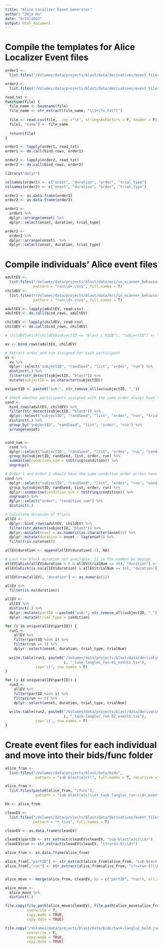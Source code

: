 ```yaml
---
title: "Alice Localizer Event Generator"
author: "Jojo Hu"
date: "9/21/2022"
output: html_document
---
```



# Compile the templates for Alice Localizer Event files
```r
order1 <- 
  list.files("/Volumes/data/projects/blast/data/derivatives/event_files/scripts/alice_localizer/Order1_EV_template", full.names = T, recursive = T)

order2 <- 
  list.files("/Volumes/data/projects/blast/data/derivatives/event_files/scripts/alice_localizer/Order2_EV_template", full.names = T, recursive = T)

read_txt <-
function(file) {
  file_name <- basename(file)
  file_name <- str_extract(file_name, "\\S+(?=.txt?)")
  
  file <- read.csv(file,  sep ="\t", stringsAsFactors = F, header = F)
  file[, "name"] <- file_name
  
  return(file)
}

order1 <- lapply(order1, read_txt)
order1 <- do.call(bind_rows, order1)

order2 <- lapply(order2, read_txt)
order2 <- do.call(bind_rows, order2)

library("dplyr")

colnames(order1) <- c("onset", "duration", "order", "trial_type")
colnames(order2) <- c("onset", "duration", "order", "trial_type")

order1 <- as.data.frame(order1)
order2 <- as.data.frame(order2)

order1 <-
  order1 %>%
  dplyr::arrange(onset) %>%
  dplyr::select(onset, duration, trial_type)

order2 <-
  order2 %>%
  dplyr::arrange(onset)  %>%
  dplyr::select(onset, duration, trial_type)
```


# Compile individuals' Alice event files
```r
adultEV <- 
  list.files("/Volumes/data/projects/blast/data/mri/in_scanner_behavioral/sl_raw_data/adult/alice_localizer",
             pattern = "run\\d+.csv$", full.names = T)
childEV <- 
  list.files("/Volumes/data/projects/blast/data/mri/in_scanner_behavioral/sl_raw_data/child/alice_localizer",
             pattern = "run\\d+.csv$", full.names = T)

adultEV <- lapply(adultEV, read.csv)
adultEV <- do.call(bind_rows, adultEV)

childEV <- lapply(childEV, read.csv)
childEV <- do.call(bind_rows, childEV)

# childEV[which(childEV$subjectID == "blast_c_0228"), "subjectID"] <- "blast_c_228"

ev <- bind_rows(adultEV, childEV)

# Extract order and run assigned for each participant
ev <- 
  ev %>%
  dplyr::select("subjectID", "randSeed", "list", "order", "run") %>%
  distinct(.) %>%
  filter(str_detect(subjectID, "blast")) %>%
  mutate(subjectID = as.character(subjectID))

ev$partID <- paste0("sub-", str_remove_all(ev$subjectID, "_"))

# Check whether participants assigned with the same order always have the same conditions
cond <-
  bind_rows(adultEV, childEV) %>%
  filter(str_detect(subjectID, "blast")) %>%
  dplyr::select("subjectID", "randSeed", "list", "order", "run", "trialNum", "condition", "onset") %>%
  distinct(.) %>%
  group_by("subjectID", "randSeed", "list", "order", "run") %>%
  arrange(onset)


cond_sum <-
  cond %>%
  dplyr::select("subjectID", "randSeed", "list", "order", "run", "condition", "trialNum") %>%
  group_by(subjectID, randSeed, list, order, run) %>%
  summarise(condition_sum = toString(condition)) %>%
  ungroup()

# Order 1 and Order 2 should have the same condition-order across runs and lists
cond %>%
  dplyr::select("subjectID", "randSeed", "list", "order", "run", "condition", "trialNum") %>%
  group_by(subjectID, randSeed, list, order, run) %>%
  dplyr::summarise(condition_sum = toString(condition)) %>%
  ungroup() %>%
  dplyr::select("order", "condition_sum") %>%
  distinct(.)

# Calculate duration of trials
allEV <- 
  dplyr::bind_rows(adultEV, childEV) %>%
  filter(str_detect(subjectID, "blast")) %>%
  dplyr::mutate(onset = as.numeric(as.character(onset))) %>%
  dplyr::mutate(duration = onset - lag(onset)) %>%
  filter(!is.na(onset))

allEV$duration <- append(allEV$duration[-1], NA)

# Last Fix block duration not available. 12 is the number by design.
allEV[which(allEV$duration < 0 & allEV$trialNum == 16), "duration"] <- as.numeric(12)
allEV[which(is.na(allEV$duration) & allEV$trialNum == 16), "duration"] <- as.numeric(12)

allEV[nrow(allEV), "duration"] <- as.numeric(12)

allEV %>%
  filter(is.na(duration))

allEV <-
  allEV %>%
  distinct(.) %>%
  dplyr::mutate(partID = paste0("sub-", str_remove_all(subjectID, "_"))) %>%
  dplyr::mutate(trial_type = condition) 

for (i in unique(allEV$partID)) {
  run1 <-
    allEV %>%
    filter(partID %in% i) %>%
    filter(run == 1) %>%
    dplyr::select(onset, duration, trial_type, trialNum)
  
  write.table(run1, paste0("/Volumes/data/projects/blast/data/derivatives/event_files/alice_localizer/", 
                           i, "_task-langloc_run-01_events.tsv"), 
              sep='\t', row.names = F)
}

for (i in unique(allEV$partID)) {
  run2 <-
    allEV %>%
    filter(partID %in% i) %>%
    filter(run == 2) %>%
    dplyr::select(onset, duration, trial_type, trialNum)
  
  write.table(run2, paste0("/Volumes/data/projects/blast/data/derivatives/event_files/alice_localizer/", 
                           i, "_task-langloc_run-02_events.tsv"), 
              sep='\t', row.names = F)
}
```



# Create event files for each individual and move into their bids/func folder
```r
alice_from <- 
  list.files("/Volumes/data/projects/blast/data/bids", 
              pattern = "sub-blast(a|c)*", full.names = T, recursive = F)

alice_from <- 
  list.files(paste0(alice_from, "/func"), 
              pattern = "sub-blast(a|c)\\d+_task-langloc_run-\\d+_events.tsv$", full.names = T, recursive = F)

bk <- alice_from
```

```r
cleanEV <- 
  list.files("/Volumes/data/projects/blast/data/derivatives/event_files/alice_localizer",
             pattern = "*.tsv$", full.names = T)

cleanEV <- as.data.frame(cleanEV)

cleanEV$partID <- str_extract(cleanEV$cleanEV, "sub-blast(a|c)\\d+")
cleanEV$run <- str_extract(cleanEV$cleanEV, "(?<=run-0)\\d+")

alice_from <- as.data.frame(alice_from)

alice_from[,"partID"] <- str_extract(alice_from$alice_from, "sub-blast(a|c)\\d+")
alice_from[,"run"] <- str_extract(alice_from$alice_from, "(?<=run-0)\\d+")


alice_move <- merge(alice_from, cleanEV, by = c("partID", "run"), all.x = T)

alice_move <-
  alice_move %>%
  distinct(.)

file.copy(file.path(alice_move$cleanEV), file.path(alice_move$alice_from), 
          overwrite = T,
          copy.mode = TRUE, 
          copy.date = TRUE)

file.copy("/Volumes/data/projects/blast/data/bids/task-langloc_bold.json", "/Volumes/data/projects/blast/data/derivatives/fmriprep/", 
          overwrite = F,
          copy.mode = TRUE, 
          copy.date = TRUE)
```